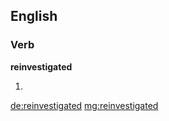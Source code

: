 ==English==

===Verb===
'''reinvestigated'''

# {{past of|reinvestigate}}

[[de:reinvestigated]]
[[mg:reinvestigated]]